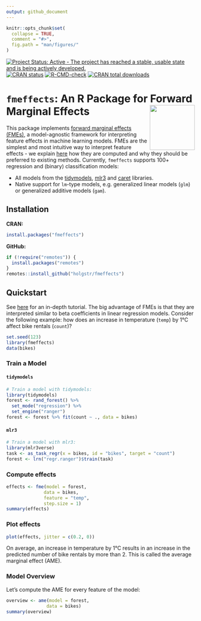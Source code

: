 ```yaml
---
output: github_document
---
```


<!-- README.md is generated from README.Rmd. Please edit that file -->

```r
knitr::opts_chunk$set(
  collapse = TRUE,
  comment = "#>",
  fig.path = "man/figures/"
)
```

<!-- badges: start -->
[![Project Status: Active - The project has reached a stable, usable state and is being actively developed.](https://www.repostatus.org/badges/latest/active.svg)](https://www.repostatus.org/#active)
[![CRAN status](https://www.r-pkg.org/badges/version-last-release/fmeffects)](https://www.r-pkg.org/badges/version-last-release/fmeffects)
[![R-CMD-check](https://github.com/holgstr/fme/actions/workflows/R-CMD-check.yaml/badge.svg)](https://github.com/holgstr/fme/actions/workflows/R-CMD-check.yaml)
[![CRAN total downloads](https://cranlogs.r-pkg.org/badges/grand-total/fmeffects)](https://cranlogs.r-pkg.org/badges/grand-total/fmeffects)
<!-- badges: end -->

# **`fmeffects`**: An R Package for Forward Marginal Effects <img src="man/figures/logo.png" align="right" alt="" width="120" />

This package implements [forward marginal effects (FMEs)][1], a model-agnostic framework for interpreting feature effects in machine learning models. FMEs are the simplest and most intuitive way to interpret feature effects - we explain [here][3] how they are computed and why they should be preferred to existing methods. Currently, `fmeffects` supports 100+ regression and (binary) classification models:

* All models from the [tidymodels][6], [mlr3][2] and [caret][4] libraries.
* Native support for `lm`-type models, e.g. generalized linear models (`glm`) or generalized additive models (`gam`).

## Installation

**CRAN:** 

```r
install.packages("fmeffects")
```

**GitHub:** 

```r
if (!require("remotes")) {
  install.packages("remotes")
}
remotes::install_github("holgstr/fmeffects")
```

## Quickstart

See [here][5] for an in-depth tutorial. The big advantage of FMEs is that they are interpreted similar to beta coefficients in linear regression models. Consider the following example: how does an increase in temperature (`temp`) by 1°C affect bike rentals (`count`)?

```r
set.seed(123)
library(fmeffects)
data(bikes)
```

### Train a Model {.tabset}

#### `tidymodels`

```r
# Train a model with tidymodels:
library(tidymodels)
forest <- rand_forest() %>%
  set_mode("regression") %>%
  set_engine("ranger")
forest <- forest %>% fit(count ~ ., data = bikes)
```

#### `mlr3`

```r
# Train a model with mlr3:
library(mlr3verse)
task <- as_task_regr(x = bikes, id = "bikes", target = "count")
forest <- lrn("regr.ranger")$train(task)
```

### {-}

### Compute effects

```r
effects <- fme(model = forest,
              data = bikes,
              feature = "temp",
              step.size = 1)
summary(effects)
```

### Plot effects

```r
plot(effects, jitter = c(0.2, 0))
```

On average, an increase in temperature by 1°C results in an increase in the predicted number of bike rentals by more than 2. This is called the average marginal effect (AME).

### Model Overview

Let's compute the AME for every feature of the model:

```r
overview <- ame(model = forest,
               data = bikes)
summary(overview)
```
[1]: https://arxiv.org/abs/2201.08837

[2]: https://mlr3learners.mlr-org.com/

[3]: https://holgstr.github.io/fmeffects/articles/fme_theory.html

[4]: https://topepo.github.io/caret/available-models.html

[5]: https://holgstr.github.io/fmeffects/articles/fmeffects.html

[6]: https://www.tidymodels.org/find/parsnip/
